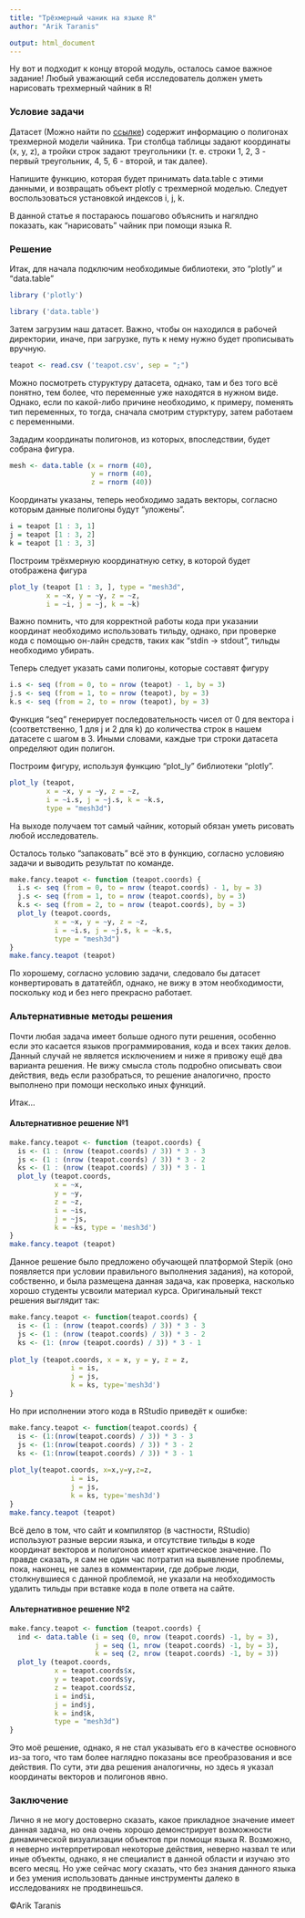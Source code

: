 ---
title: "Трёхмерный чаник на языке R"
author: "Arik Taranis"

output: html_document
---

Ну вот и подходит к концу второй модуль, осталось самое важное задание! Любый уважающий себя исследователь должен уметь нарисовать трехмерный чайник в R!

### Условие задачи
Датасет (Можно найти по [ссылке](https://stepic.org/media/attachments/course/724/teapot.csv)) содержит информацию о полигонах трехмерной модели чайника. Три столбца таблицы задают координаты (x, y, z), а тройки строк задают треугольники (т. е. строки 1, 2, 3 - первый треугольник, 4, 5, 6 - второй, и так далее).

Напишите функцию, которая будет принимать data.table с этими данными, и возвращать объект plotly с трехмерной моделью. Следует воспользоваться установкой индексов i, j, k.

В данной статье я постараюсь пошагово объяснить и нагялдно показать, как "нарисовать" чайник при помощи языка R.

### Решение
Итак, для начала подключим необходимые библиотеки, это "plotly" и "data.table"
```{r, message = FALSE}
library ('plotly')
```
``` {r, message = FALSE}
library ('data.table')
```
Затем загрузим наш датасет. Важно, чтобы он находился в рабочей директории, иначе, при загрузке, путь к нему нужно будет прописывать вручную.
```{r}
teapot <- read.csv ('teapot.csv', sep = ";")
```
Можно посмотреть стуруктуру датасета, однако, там и без того всё понятно, тем более, что переменные уже находятся в нужном виде. Однако, если по какой-либо причине необходимо, к примеру, поменять тип переменных, то тогда, сначала смотрим стурктуру, затем работаем с переменными.

Зададим координаты полигонов, из которых, впоследствии, будет собрана фигура.
```{r}
mesh <- data.table (x = rnorm (40),
                    y = rnorm (40),
                    z = rnorm (40))
```
Координаты указаны, теперь необходимо задать векторы, согласно которым данные полигоны будут "уложены".
``` {r}
i = teapot [1 : 3, 1]
j = teapot [1 : 3, 2]
k = teapot [1 : 3, 3]
```
Построим трёхмерную координатную сетку, в которой будет отображена фигура
``` {r}
plot_ly (teapot [1 : 3, ], type = "mesh3d",
         x = ~x, y = ~y, z = ~z,
         i = ~i, j = ~j, k = ~k)
```
Важно помнить, что для корректной работы кода при указании координат необходимо использовать тильду, однако, при проверке кода с помощью он-лайн средств, таких как "stdin → stdout", тильды необходимо убирать.

Теперь следует указать сами полигоны, которые составят фигуру
``` {r}
i.s <- seq (from = 0, to = nrow (teapot) - 1, by = 3)
j.s <- seq (from = 1, to = nrow (teapot), by = 3)
k.s <- seq (from = 2, to = nrow (teapot), by = 3)
```
Функция "seq" генерирует последовательность чисел от 0 для вектора i (соответственно, 1 для j и 2 для k) до количества строк в нашем датасете с шагом в 3. Иными словами, каждые три строки датасета определяют один полигон.

Построим фигуру, используя функцию "plot_ly" библиотеки "plotly".
``` {r, eval = FALSE}
plot_ly (teapot,
         x = ~x, y = ~y, z = ~z,
         i = ~i.s, j = ~j.s, k = ~k.s,
         type = "mesh3d")
```
На выходе получаем тот самый чайник, который обязан уметь рисовать любой исследователь.

Осталось только "запаковать" всё это в функцию, согласно условияю задачи и выводить результат по команде.
``` {r}
make.fancy.teapot <- function (teapot.coords) {
  i.s <- seq (from = 0, to = nrow (teapot.coords) - 1, by = 3)
  j.s <- seq (from = 1, to = nrow (teapot.coords), by = 3)
  k.s <- seq (from = 2, to = nrow (teapot.coords), by = 3)
  plot_ly (teapot.coords,
           x = ~x, y = ~y, z = ~z,
           i = ~i.s, j = ~j.s, k = ~k.s,
           type = "mesh3d")
}
make.fancy.teapot (teapot)
```
По хорошему, согласно условию задачи, следовало бы датасет конвертировать в дататейбл, однако, не вижу в этом необходимости, поскольку код и без него прекрасно работает.

### Альтернативные методы решения
Почти любая задача имеет больше одного пути решения, особенно если это касается  языков программирования, кода и всех таких делов. Данный случай не является исключением и ниже я привожу ещё два варианта решения. Не вижу смысла столь подробно описывать свои действия, ведь если разобраться, то решение аналогично, просто выполнено при помощи несколько иных функций.

Итак...

#### Альтернативное решение №1
``` {r, eval = FALSE}
make.fancy.teapot <- function (teapot.coords) {
  is <- (1 : (nrow (teapot.coords) / 3)) * 3 - 3
  js <- (1 : (nrow (teapot.coords) / 3)) * 3 - 2
  ks <- (1 : (nrow (teapot.coords) / 3)) * 3 - 1
  plot_ly (teapot.coords,
           x = ~x,
           y = ~y,
           z = ~z,
           i = ~is, 
           j = ~js,
           k = ~ks, type = 'mesh3d')
}
make.fancy.teapot (teapot)
```
Данное решение было предложено обучающей платформой Stepik (оно появляется при условии правильного выполнения задания), на которой, собственно, и была размещена данная задача, как проверка, насколько хорошо студенты усвоили материал курса. Оригинальный текст решения выглядит так:
``` {r, message = FALSE, eval = FALSE}
make.fancy.teapot <- function(teapot.coords) {
  is <- (1 : (nrow (teapot.coords) / 3)) * 3 - 3
  js <- (1 : (nrow (teapot.coords) / 3)) * 3 - 2
  ks <- (1: (nrow (teapot.coords) / 3)) * 3 - 1
  
plot_ly (teapot.coords, x = x, y = y, z = z,
               i = is, 
               j = js,
               k = ks, type='mesh3d')
}
```
Но при исполнении этого кода в RStudio приведёт к ошибке:
``` {r, echo = FALSE, error = TRUE}
make.fancy.teapot <- function(teapot.coords) {
  is <- (1:(nrow(teapot.coords) / 3)) * 3 - 3
  js <- (1:(nrow(teapot.coords) / 3)) * 3 - 2
  ks <- (1:(nrow(teapot.coords) / 3)) * 3 - 1
  
plot_ly(teapot.coords, x=x,y=y,z=z,
               i = is, 
               j = js,
               k = ks, type='mesh3d')
}
make.fancy.teapot (teapot)
```
Всё дело в том, что сайт и компилятор (в частности, RStudio) используют разные версии языка, и отсутствие тильды в коде координат векторов и полигонов имеет критическое значение. По правде сказать, я сам не один час потратил на выявление проблемы, пока, наконец, не залез в комментарии, где добрые люди, столкнувшиеся с данной проблемой, не указали на необходимость удалить тильды при вставке кода в поле ответа на сайте.

#### Альтернативное решение №2

``` {r, eval = FALSE}
make.fancy.teapot <- function (teapot.coords) {
  ind <- data.table (i = seq (0, nrow (teapot.coords) -1, by = 3),
                     j = seq (1, nrow (teapot.coords) -1, by = 3),
                     k = seq (2, nrow (teapot.coords) -1, by = 3))
  plot_ly (teapot.coords,
           x = teapot.coords$x, 
           y = teapot.coords$y, 
           z = teapot.coords$z, 
           i = ind$i, 
           j = ind$j, 
           k = ind$k, 
           type = "mesh3d")
}
```
Это моё решение, однако, я не стал указывать его в качестве основного из-за того, что там более наглядно показаны все преобразования и все действия. По сути, эти два решения аналогичны, но здесь я указал координаты векторов и полигонов явно.

### Заключение
Лично я не могу достоверно сказать, какое прикладное значение имеет данная задача, но она очень хорошо демонстрирует возможности динамической визуализации объектов при помощи языка R.
Возможно, я неверно интерпретировал некоторые действия, неверно назвал те или иные объекты, однако, я не специалист в данной области и изучаю это всего месяц. Но уже сейчас могу сказать, что без знания данного языка и без умения использовать данные инструменты далеко в исследованиях не продвинешься.

©Arik Taranis
